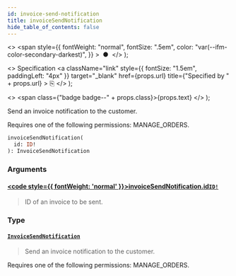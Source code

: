 ```yaml
---
id: invoice-send-notification
title: invoiceSendNotification
hide_table_of_contents: false
---
```


  <>
    <span
      style={{
        fontWeight: "normal",
        fontSize: ".5em",
        color: "var(--ifm-color-secondary-darkest)",
      }}
    >
      &nbsp;●&nbsp;
    </span>
  </>
);

  <>
    Specification
    <a
      className="link"
      style={{ fontSize: "1.5em", paddingLeft: "4px" }}
      target="\_blank"
      href={props.url}
      title={"Specified by " + props.url}
    >
      ⎘
    </a>
  </>
);

  <>
    <span class={"badge badge--" + props.class}>{props.text}</span>
  </>
);

Send an invoice notification to the customer.

Requires one of the following permissions: MANAGE_ORDERS.

```graphql
invoiceSendNotification(
  id: ID!
): InvoiceSendNotification
```

### Arguments

#### [<code style={{ fontWeight: 'normal' }}>invoiceSendNotification.<b>id</b></code>](#)<Bullet />[`ID!`](../../../developer/api-reference/scalars/id) <Badge class="secondary" text="non-null"/> <Badge class="secondary" text="scalar"/>

> ID of an invoice to be sent.

### Type

#### [`InvoiceSendNotification`](../../../developer/api-reference/objects/invoice-send-notification) <Badge class="secondary" text="object"/>

> Send an invoice notification to the customer.

Requires one of the following permissions: MANAGE_ORDERS.

>
